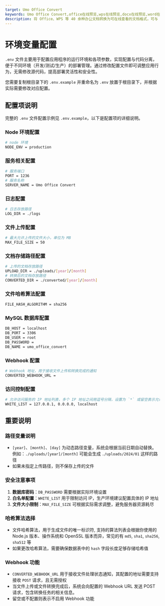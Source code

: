 ```yaml
---
target: Umo Office Convert
keywords: Umo Office Convert,office在线预览,wps在线预览,docx在线预览,word在线预览,pdf在线预览
description: 将 Office、WPS 等 40 余种办公文档转换为可在线查看的文档格式，可与 Umo Office Viewer 结合使用实现办公文档的在线预览。
---
```


# 环境变量配置

`.env` 文件主要用于配置应用程序的运行环境和各项参数，实现配置与代码分离，便于不同环境（开发/测试/生产）的部署管理。通过修改配置文件即可调整应用行为，无需修改源代码，提高部署灵活性和安全性。

您需要复制根目录下的 `.env.example` 并重命名为 `.env` 放置于根目录下，并根据实际需要修改对应配置。

## 配置项说明

完整的 `.env` 文件配置示例见 `.env.example`，以下是配置项的详细说明。

### Node 环境配置
```bash
# node 环境
NODE_ENV = production
```

### 服务相关配置
```bash
# 服务端口
PORT = 1236
# 服务名称
SERVER_NAME = Umo Office Convert
```

### 日志配置
```bash
# 日志存放路径
LOG_DIR = ./logs
```

### 文件上传配置
```bash
# 最大允许上传的文件大小，单位为 MB
MAX_FILE_SIZE = 50
```

### 文档存储路径配置
```bash
# 上传的文档存放路径
UPLOAD_DIR = ./uploads/[year]/[month]
# 转换后的文档存放路径
CONVERTED_DIR = ./converted/[year]/[month]
```

### 文件哈希算法配置
```bash
FILE_HASH_ALGORITHM = sha256
```

### MySQL 数据库配置
```bash
DB_HOST = localhost
DB_PORT = 3306
DB_USER = root
DB_PASSWORD =
DB_NAME = umo_office_convert
```

### Webhook 配置
```bash
# Webhook 地址，用于接收文件上传和转换完成的通知
CONVERTED_WEBHOOK_URL =
```

### 访问控制配置
```bash
# 允许访问服务的 IP 地址列表，多个 IP 地址之间用逗号分隔，设置为 `*` 或留空表示允许所有来源
WHITE_LIST = 127.0.0.1, 0.0.0.0, localhost
```

## 重要说明

### 路径变量说明
- `[year]`、`[month]`、`[day]` 为动态路径变量，系统会根据当前日期自动替换。例如：`./uploads/[year]/[month]` 可能会生成 `./uploads/2024/01` 这样的路径
- 如果未指定上传路径，则不保存上传的文件

### 安全注意事项
1. **数据库密码**：`DB_PASSWORD` 需要根据实际环境设置
2. **白名单配置**：`WHITE_LIST` 用于限制访问 IP，生产环境建议配置具体的 IP 地址
3. **文件大小限制**：`MAX_FILE_SIZE` 可根据实际需求调整，避免服务器资源耗尽

### 哈希算法选择
- 文件哈希算法，用于生成文件的唯一标识符, 支持的算法列表会根据你使用的 Node.js 版本、操作系统和 OpenSSL 版本而异，常见的有 `md5`, `sha1`, `sha256`, `sha512` 等
- 如果更改哈希算法，需要确保数据表中的 `hash` 字段长度足够存储哈希值

### Webhook 功能
- `CONVERTED_WEBHOOK_URL` 用于接收文件处理状态通知，其配置的地址需要支持接收 `POST` 请求，且无需授权
- 当文件上传或文件转换完成后，系统会向配置的 Webhook URL 发送 POST 请求，包含转换任务的相关信息。
- 留空或不配置则表示不启用 Webhook 功能
